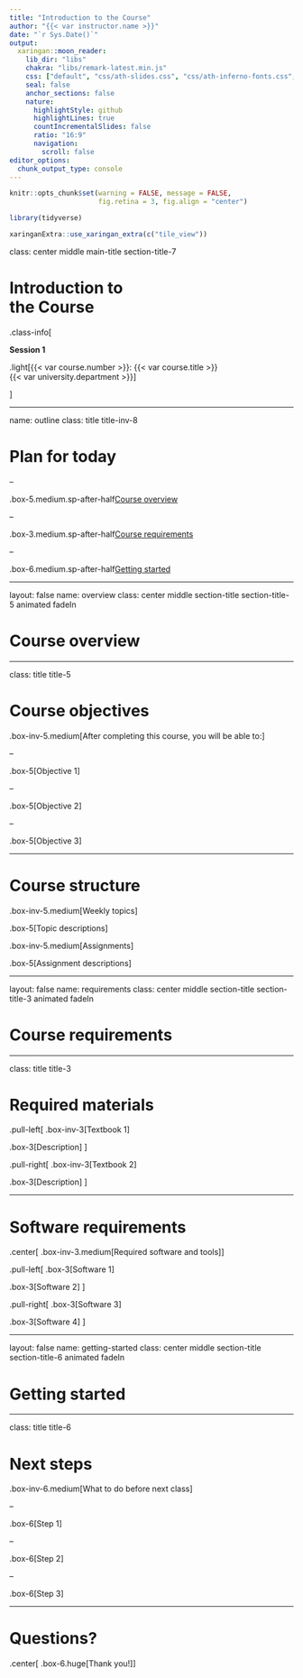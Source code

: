 ```yaml
---
title: "Introduction to the Course"
author: "{{< var instructor.name >}}"
date: "`r Sys.Date()`"
output:
  xaringan::moon_reader:
    lib_dir: "libs"
    chakra: "libs/remark-latest.min.js"
    css: ["default", "css/ath-slides.css", "css/ath-inferno-fonts.css", "css/animate.css"]
    seal: false
    anchor_sections: false
    nature:
      highlightStyle: github
      highlightLines: true
      countIncrementalSlides: false
      ratio: "16:9"
      navigation:
        scroll: false
editor_options: 
  chunk_output_type: console
---
```


```r
knitr::opts_chunk$set(warning = FALSE, message = FALSE, 
                      fig.retina = 3, fig.align = "center")
```

```r
library(tidyverse)
```

```r
xaringanExtra::use_xaringan_extra(c("tile_view"))
```

class: center middle main-title section-title-7

# Introduction to<br>the Course

.class-info[

**Session 1**

.light[{{< var course.number >}}: {{< var course.title >}}<br>
{{< var university.department >}}
]

]

---

name: outline
class: title title-inv-8

# Plan for today

--

.box-5.medium.sp-after-half[Course overview]

--

.box-3.medium.sp-after-half[Course requirements]

--

.box-6.medium.sp-after-half[Getting started]

---

layout: false
name: overview
class: center middle section-title section-title-5 animated fadeIn

# Course overview

---

class: title title-5

# Course objectives

.box-inv-5.medium[After completing this course, you will be able to:]

--

.box-5[Objective 1]

--

.box-5[Objective 2]

--

.box-5[Objective 3]

---

# Course structure

.box-inv-5.medium[Weekly topics]

.box-5[Topic descriptions]

.box-inv-5.medium[Assignments]

.box-5[Assignment descriptions]

---

layout: false
name: requirements
class: center middle section-title section-title-3 animated fadeIn

# Course requirements

---

class: title title-3

# Required materials

.pull-left[
.box-inv-3[Textbook 1]

.box-3[Description]
]

.pull-right[
.box-inv-3[Textbook 2]

.box-3[Description]
]

---

# Software requirements

.center[
.box-inv-3.medium[Required software and tools]
]

.pull-left[
.box-3[Software 1]

.box-3[Software 2]
]

.pull-right[
.box-3[Software 3]

.box-3[Software 4]
]

---

layout: false
name: getting-started
class: center middle section-title section-title-6 animated fadeIn

# Getting started

---

class: title title-6

# Next steps

.box-inv-6.medium[What to do before next class]

--

.box-6[Step 1]

--

.box-6[Step 2]

--

.box-6[Step 3]

---

# Questions?

.center[
.box-6.huge[Thank you!]
]
